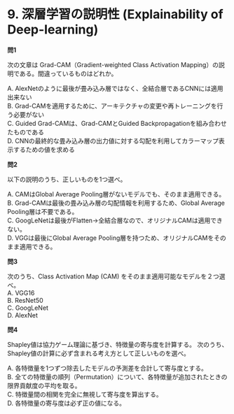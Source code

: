 # 9. 深層学習の説明性 (Explainability of Deep-learning)

**問1**

次の文章は Grad-CAM（Gradient-weighted Class Activation Mapping）の説明である。間違っているものはどれか。

A. AlexNetのように最後が畳み込み層ではなく、全結合層であるCNNには適用出来ない  
B. Grad-CAMを適用するために、アーキテクチャの変更や再トレーニングを行う必要がない  
C. Guided Grad-CAMは、Grad-CAMとGuided Backpropagationを組み合わせたものである  
D. CNNの最終的な畳み込み層の出力値に対する勾配を利用してカラーマップ表示するための値を求める  

**問2**

以下の説明のうち、正しいものを1つ選べ。

A. CAMはGlobal Average Pooling層がないモデルでも、そのまま適用できる。  
B. Grad-CAMは最後の畳み込み層の勾配情報を利用するため、Global Average Pooling層は不要である。  
C. GoogLeNetは最後がFlatten→全結合層なので、オリジナルCAMは適用できない。  
D. VGGは最後にGlobal Average Pooling層を持つため、オリジナルCAMをそのまま適用できる。  

**問3**

次のうち、Class Activation Map (CAM) をそのまま適用可能なモデルを２つ選べ。  
A. VGG16  
B. ResNet50  
C. GoogLeNet  
D. AlexNet  

**問4**

Shapley値は協力ゲーム理論に基づき、特徴量の寄与度を計算する。
次のうち、Shapley値の計算に必ず含まれる考え方として正しいものを選べ。

A. 各特徴量を1つずつ除去したモデルの予測差を合計して寄与度とする。  
B. 全ての特徴量の順列（Permutation）について、各特徴量が追加されたときの限界貢献度の平均を取る。  
C. 特徴量間の相関を完全に無視して寄与度を算出する。  
D. 各特徴量の寄与度は必ず正の値になる。  